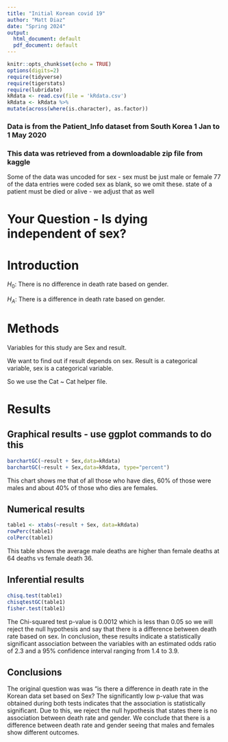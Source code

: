```yaml
---
title: "Initial Korean covid 19"
author: "Matt Diaz"
date: "Spring 2024"
output:
  html_document: default
  pdf_document: default
---
```


```r
knitr::opts_chunk$set(echo = TRUE)
options(digits=2)
require(tidyverse)
require(tigerstats)
require(lubridate)
kRdata <- read.csv(file = 'kRdata.csv')
kRdata <- kRdata %>%
mutate(across(where(is.character), as.factor))

```
### Data is from the Patient_Info dataset from South Korea 1 Jan to 1 May 2020
### This data was retrieved from a downloadable zip file from kaggle

Some of the data was uncoded for sex - sex must be just male or female
77 of the data entries were coded sex as blank, so we omit these.
state of a patient must be died or alive - we adjust that as well   
  
# Your Question - Is dying independent of sex?


# Introduction 

$H_0$: There is no difference in death rate based on gender. 

$H_A$: There is a difference in death rate based on gender. 



# Methods
Variables for this study are Sex and result. 

We want to find out if result depends on sex. Result is a categorical variable, sex is a categorical variable. 

So we use the Cat ~ Cat helper file. 

# Results 


## Graphical results - use ggplot commands to do this  


```r
barchartGC(~result + Sex,data=kRdata)
barchartGC(~result + Sex,data=kRdata, type="percent")

```
  
This chart shows me that of all those who have dies, 60% of those were males and about 40% of those who dies are females. 


## Numerical results

```r
table1 <- xtabs(~result + Sex, data=kRdata)
rowPerc(table1)
colPerc(table1)
```

This table shows the average male deaths are higher than female deaths at 64 deaths vs female death 36.

## Inferential results 

```r
chisq.test(table1)
chisqtestGC(table1)
fisher.test(table1)
```

The Chi-squared test p-value is 0.0012 which is less than 0.05 so we will reject the null hypothesis and say that there is a difference between death rate based on sex. In conclusion, these results indicate a statistically significant association between the variables with an estimated odds ratio of 2.3 and a 95% confidence interval ranging from 1.4 to 3.9. 

## Conclusions

The original question was was "is there a difference in death rate in the Korean data set based on Sex? The significantly low p-value that was obtained during both tests indicates that the association is statistically significant. Due to this, we reject the null hypothesis that states there is no association between death rate and gender. We conclude that there is a difference between death rate and gender seeing that males and females show different outcomes. 

